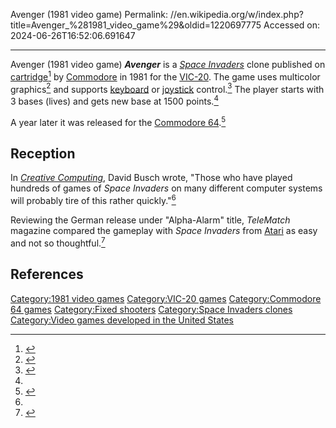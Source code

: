 Avenger (1981 video game)
Permalink: //en.wikipedia.org/w/index.php?title=Avenger_%281981_video_game%29&oldid=1220697775
Accessed on: 2024-06-26T16:52:06.691647



------
Avenger (1981 video game)
{{Infobox video game
|title= Avenger
|image= AvengerVideoGameCoverArt.jpg
|caption= 
|developer= [[Commodore International|Commodore]]
|publisher= [[Commodore International|Commodore]]
|designer= 
|series= 
|engine= 
|released= '''1981:''' VIC-20<br>'''1982:''' C64
|genre= [[Fixed shooter]]
|modes= [[Single-player]]
|platforms= [[VIC-20]], [[Commodore 64]]
}}
'''''Avenger''''' is a ''[[Space Invaders]]'' clone published on [[ROM cartridge|cartridge]]<ref>{{cite magazine |date=1983 |title=Commodore: The microcomputer magazine|location=West Chester, Pennsylvania|publisher=Computer Systems Division, Commodore Business Machines |page=56 |isbn=0-88731-003-6|issue=26}}</ref> by [[Commodore International|Commodore]] in 1981 for the [[VIC-20]]. The game uses multicolor graphics<ref name="CComputing">{{cite magazine |last=Busch|first=David |date=February 1983|title=Games For The Vic-20, Vic Avenger|magazine=Creative Computing|publisher= Ahl Computing|issn=0 097-8140|volume=9|number=2|pages=110, 112}}</ref> and supports [[Computer keyboard|keyboard]] or [[joystick]] control.<ref name="Compute!">{{cite magazine |last=Herman|first=Harvey B. |date=June 1982|title=VIC-20 Cartridge Games|magazine=Compute!|publisher= Small Systems Services|issn=0194-357X|volume=4|number=6|page=104|quote=My kids rated it 9 out of 10 and it has proven to be second most popular game. They have become quite proficient at it and put my feeble attempts to shame.}}</ref> The player starts with 3 bases (lives) and gets new base at 1500 points.<ref name="CComputing"/>

A year later it was released for the [[Commodore 64]].<ref name=manual>{{cite book |date=1983 |title=Avenger Commodore 64 Instructions|location=Hong Kong|publisher=Commodore}}</ref>

==Reception==
In ''[[Creative Computing]]'', David Busch wrote, "Those who have played hundreds of games of ''Space Invaders'' on many different computer systems will probably tire of this rather quickly."<ref name=CComputing/>

Reviewing the German release under "Alpha-Alarm" title, ''TeleMatch'' magazine compared the gameplay with ''Space Invaders'' from [[Atari, Inc.|Atari]] as easy and not so thoughtful.<ref name="TeleMatch">{{cite magazine |last=Utermark|first=Holger|date=August 1983|title=Computer-Spiele, Alpha-Alarm|magazine=TeleMatch|publisher= TeleMatch Verlag|issn=0174-741X|volume=2|number=5|page=68|quote=Das Spiel erinnert an Space-Invader von Atari, ist aber nicht so gut durchgedacht. Der Spielablauf ist einfach und die Begeisterung, die man am Anfang des Spieles empfindet, klingt bald ab.}}</ref>

==References==
{{reflist}}

[[Category:1981 video games]]
[[Category:VIC-20 games]]
[[Category:Commodore 64 games]]
[[Category:Fixed shooters]]
[[Category:Space Invaders clones]]
[[Category:Video games developed in the United States]]

{{fixed-shooter-videogame-stub}}